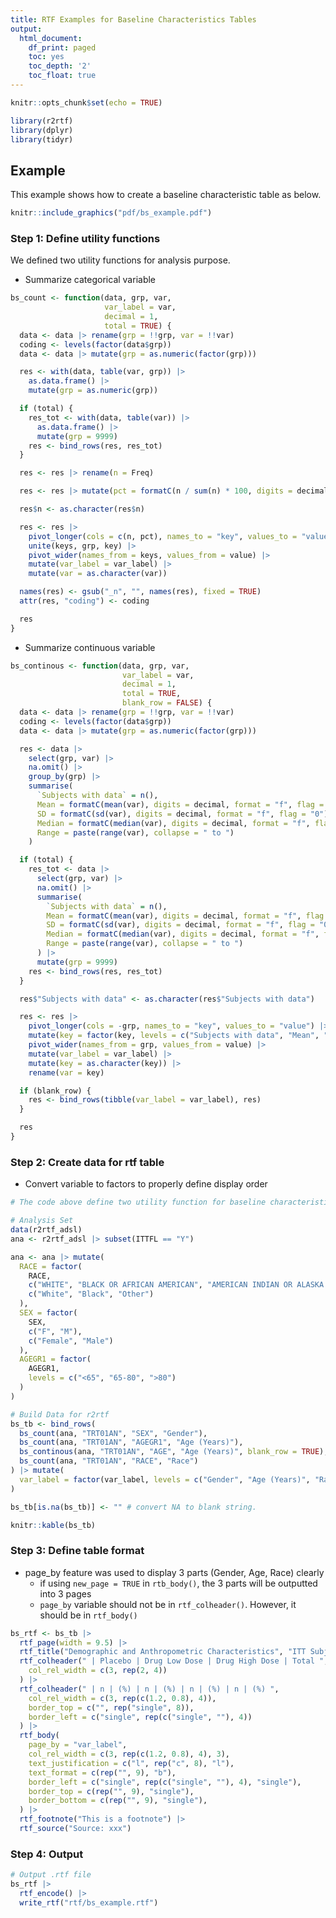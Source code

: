```yaml
---
title: RTF Examples for Baseline Characteristics Tables
output:
  html_document:
    df_print: paged
    toc: yes
    toc_depth: '2'
    toc_float: true
---
```


```r
knitr::opts_chunk$set(echo = TRUE)
```

```r
library(r2rtf)
library(dplyr)
library(tidyr)
```

## Example

This example shows how to create a baseline characteristic table as below.

```r
knitr::include_graphics("pdf/bs_example.pdf")
```

### Step 1: Define utility functions

We defined two utility functions for analysis purpose. 

- Summarize categorical variable 
```r
bs_count <- function(data, grp, var,
                     var_label = var,
                     decimal = 1,
                     total = TRUE) {
  data <- data |> rename(grp = !!grp, var = !!var)
  coding <- levels(factor(data$grp))
  data <- data |> mutate(grp = as.numeric(factor(grp)))

  res <- with(data, table(var, grp)) |>
    as.data.frame() |>
    mutate(grp = as.numeric(grp))

  if (total) {
    res_tot <- with(data, table(var)) |>
      as.data.frame() |>
      mutate(grp = 9999)
    res <- bind_rows(res, res_tot)
  }

  res <- res |> rename(n = Freq)

  res <- res |> mutate(pct = formatC(n / sum(n) * 100, digits = decimal, format = "f", flag = "0"))

  res$n <- as.character(res$n)

  res <- res |>
    pivot_longer(cols = c(n, pct), names_to = "key", values_to = "value") |>
    unite(keys, grp, key) |>
    pivot_wider(names_from = keys, values_from = value) |>
    mutate(var_label = var_label) |>
    mutate(var = as.character(var))

  names(res) <- gsub("_n", "", names(res), fixed = TRUE)
  attr(res, "coding") <- coding

  res
}
```

- Summarize continuous variable 
```r
bs_continous <- function(data, grp, var,
                         var_label = var,
                         decimal = 1,
                         total = TRUE,
                         blank_row = FALSE) {
  data <- data |> rename(grp = !!grp, var = !!var)
  coding <- levels(factor(data$grp))
  data <- data |> mutate(grp = as.numeric(factor(grp)))

  res <- data |>
    select(grp, var) |>
    na.omit() |>
    group_by(grp) |>
    summarise(
      `Subjects with data` = n(),
      Mean = formatC(mean(var), digits = decimal, format = "f", flag = "0"),
      SD = formatC(sd(var), digits = decimal, format = "f", flag = "0"),
      Median = formatC(median(var), digits = decimal, format = "f", flag = "0"),
      Range = paste(range(var), collapse = " to ")
    )

  if (total) {
    res_tot <- data |>
      select(grp, var) |>
      na.omit() |>
      summarise(
        `Subjects with data` = n(),
        Mean = formatC(mean(var), digits = decimal, format = "f", flag = "0"),
        SD = formatC(sd(var), digits = decimal, format = "f", flag = "0"),
        Median = formatC(median(var), digits = decimal, format = "f", flag = "0"),
        Range = paste(range(var), collapse = " to ")
      ) |>
      mutate(grp = 9999)
    res <- bind_rows(res, res_tot)
  }

  res$"Subjects with data" <- as.character(res$"Subjects with data")

  res <- res |>
    pivot_longer(cols = -grp, names_to = "key", values_to = "value") |>
    mutate(key = factor(key, levels = c("Subjects with data", "Mean", "SD", "Median", "Range"))) |>
    pivot_wider(names_from = grp, values_from = value) |>
    mutate(var_label = var_label) |>
    mutate(key = as.character(key)) |>
    rename(var = key)

  if (blank_row) {
    res <- bind_rows(tibble(var_label = var_label), res)
  }

  res
}
```

### Step 2: Create data for rtf table

- Convert variable to factors to properly define display order

```r
# The code above define two utility function for baseline characteristic tables.

# Analysis Set
data(r2rtf_adsl)
ana <- r2rtf_adsl |> subset(ITTFL == "Y")

ana <- ana |> mutate(
  RACE = factor(
    RACE,
    c("WHITE", "BLACK OR AFRICAN AMERICAN", "AMERICAN INDIAN OR ALASKA NATIVE"),
    c("White", "Black", "Other")
  ),
  SEX = factor(
    SEX,
    c("F", "M"),
    c("Female", "Male")
  ),
  AGEGR1 = factor(
    AGEGR1,
    levels = c("<65", "65-80", ">80")
  )
)

# Build Data for r2rtf
bs_tb <- bind_rows(
  bs_count(ana, "TRT01AN", "SEX", "Gender"),
  bs_count(ana, "TRT01AN", "AGEGR1", "Age (Years)"),
  bs_continous(ana, "TRT01AN", "AGE", "Age (Years)", blank_row = TRUE),
  bs_count(ana, "TRT01AN", "RACE", "Race")
) |> mutate(
  var_label = factor(var_label, levels = c("Gender", "Age (Years)", "Race"))
)

bs_tb[is.na(bs_tb)] <- "" # convert NA to blank string.
```

```r
knitr::kable(bs_tb)
```

### Step 3: Define table format

- page_by feature was used to display 3 parts (Gender, Age, Race) clearly
  + if using `new_page = TRUE` in `rtb_body()`, the 3 parts will be outputted into 3 pages
  + `page_by` variable should not be in `rtf_colheader()`. However, it should be in `rtf_body()`

```r
bs_rtf <- bs_tb |>
  rtf_page(width = 9.5) |>
  rtf_title("Demographic and Anthropometric Characteristics", "ITT Subjects") |>
  rtf_colheader(" | Placebo | Drug Low Dose | Drug High Dose | Total ",
    col_rel_width = c(3, rep(2, 4))
  ) |>
  rtf_colheader(" | n | (%) | n | (%) | n | (%) | n | (%) ",
    col_rel_width = c(3, rep(c(1.2, 0.8), 4)),
    border_top = c("", rep("single", 8)),
    border_left = c("single", rep(c("single", ""), 4))
  ) |>
  rtf_body(
    page_by = "var_label",
    col_rel_width = c(3, rep(c(1.2, 0.8), 4), 3),
    text_justification = c("l", rep("c", 8), "l"),
    text_format = c(rep("", 9), "b"),
    border_left = c("single", rep(c("single", ""), 4), "single"),
    border_top = c(rep("", 9), "single"),
    border_bottom = c(rep("", 9), "single"),
  ) |>
  rtf_footnote("This is a footnote") |>
  rtf_source("Source: xxx")
```

### Step 4: Output

```r
# Output .rtf file
bs_rtf |>
  rtf_encode() |>
  write_rtf("rtf/bs_example.rtf")
```
